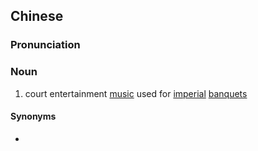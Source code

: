 {{also|燕乐}}
==Chinese==
{{zh-forms|s=燕乐}}
{{wikipedia|lang=zh}}

===Pronunciation===
{{zh-pron
|m=yànyuè
|cat=n
}}

===Noun===
{{zh-noun}}

# {{lb|zh|historic}} court entertainment [[music]] used for [[imperial]] [[banquets]]

====Synonyms====
* {{zh-l|宴樂}}